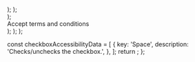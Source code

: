 
  <Preview>
      <Checkbox id="terms-preview" />
  </Preview>
);

  <Preview>
      <Checkbox id="terms-default" />
  </Preview>
);

  <Preview>
    <div className="flex items-center space-x-3">
      <Checkbox id="terms-1" checked />
      <Checkbox id="terms-2" checked disabled />
      <Checkbox id="terms-3" />
      <Checkbox id="terms-4" disabled/>
    </div>
  </Preview>
);

  <Preview>
    <div className="flex items-center space-x-2">
      <Checkbox id="terms-label" />
      <Label htmlFor="terms-label">Accept terms and conditions</Label>
    </div>
  </Preview>
);

  <Preview>
    <CheckboxReactHookFormSingle />
  </Preview>
);

  <Preview>
    <CheckboxReactHookFormMultiple />
  </Preview>
);

  const checkboxAccessibilityData = [
    {
      key: 'Space',
      description: 'Checks/unchecks the checkbox.',
    },
  ];
  return <AccessibilityTable rows={checkboxAccessibilityData} />;
};
